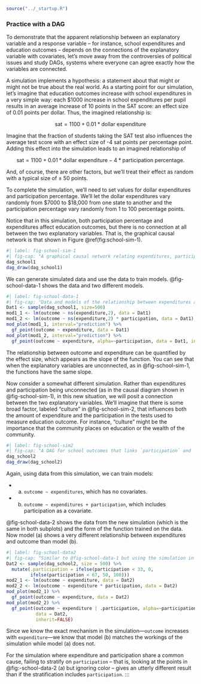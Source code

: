 

```r
source("../_startup.R")
```


### Practice with a DAG

To demonstrate that the apparent relationship between an explanatory variable and a response variable -- for instance, school expenditures and education outcomes -- depends on the connections of the explanatory variable with covariates, let's move away from the controversies of political issues and study DAGs, systems where everyone can agree exactly how the variables are connected.

A simulation implements a hypothesis: a statement about that might or might not be true about the real world. As a starting point for our simulation, let's imagine that education outcomes increase with school expenditures in a very simple way: each $1000 increase in school expenditures per pupil results in an average increase of 10 points in the SAT score: an effect size of 0.01 points per dollar. Thus, the imagined relationship is:

$$\mbox{sat} = 1100 + 0.01 * \mbox{dollar expenditure}$$

Imagine that the fraction of students taking the SAT test also influences the average test score with an effect size of -4 sat points per percentage point. Adding this effect into the simulation leads to an imagined relationship of

$$\mbox{sat} = 1100 + 0.01 * \mbox{dollar expenditure} - 4 * \mbox{participation percentage} .$$

And, of course, there are other factors, but we'll treat their effect as random with a typical size of $\pm$ 50 points.

To complete the simulation, we'll need to set values for dollar expenditures and participation percentage. We'll let the dollar expenditures vary randomly from $7000 to $18,000 from one state to another and the participation percentage vary randomly from 1 to 100 percentage points.

Notice that in this simulation, both participation percentage and expenditures affect education outcomes, but there is no connection at all between the two explanatory variables. That is, the graphical causal network is that shown in Figure \@ref(fig:school-sim-1).

```r
#| label: fig-school-sim-1
#| fig-cap: "A graphical causal network relating expenditures, participation percentage, and education outcome, where there is no connection between expenditures and participation."
dag_school1
dag_draw(dag_school1)
```

We can generate simulated data and use the data to train models. @fig-school-data-1 shows the data and two different models.

```r
#| label: fig-school-data-1
#| fig-cap: "Data and models of the relationship between expenditures and education outcomes from a simulation in which expenditures and participation rate are unconnected as in @fig-school-sim-1.\n- (a) The model `outcome ~ expenditure` \n- (b) The model with participation as a covariate: `outcome ~ expenditure + participation` \nBoth models (a) and (b) show the same effect size for outcome with respect to expenditure."
Dat1 <- sample(dag_school1, size=500)
mod1_1 <- lm(outcome ~ ns(expenditure,2), data = Dat1)
mod1_2 <- lm(outcome ~ ns(expenditure,2) * participation, data = Dat1)
mod_plot(mod1_1, interval="prediction") %>%
  gf_point(outcome ~ expenditure, data = Dat1)
mod_plot(mod1_2, interval="prediction") %>%
  gf_point(outcome ~ expenditure, alpha=~participation, data = Dat1, inherit=FALSE)
```

The relationship between outcome and expenditure can be quantified by the effect size, which appears as the slope of the function.
You can see that when the explanatory variables are unconnected, as in @fig-school-sim-1, the functions have the same slope.

Now consider a somewhat different simulation. Rather than expenditures and participation being unconnected (as in the causal diagram shown in @fig-school-sim-1), in this new situation, we will posit a connection between the two explanatory variables. We'll imagine that there is some broad factor, labeled "culture" in @fig-school-sim-2, that influences both the amount of expenditure and the participation in the tests used to measure education outcome. For instance, "culture" might be the importance that the community places on education or the wealth of the community.

```r
#| label: fig-school-sim2
#| fig-cap: "A DAG for school outcomes that links `participation` and `expenditure` as a function of `culture`."
dag_school2
dag_draw(dag_school2)
```

Again, using data from this simulation, we can train models:

* (a) `outcome ~ expenditures`, which has no covariates.
* (b) `outcome ~ expenditures + participation`, which includes participation as a covariate.

@fig-school-data-2 shows the data from the new simulation (which is the same in both subplots) and the form of the function trained on the data. Now model (a) shows a very different relationship between expenditures and outcome than model (b).


```r
#| label: fig-school-data2
#| fig-cap: "Similar to @fig-school-data-1 but using the simulation in which the explanatory variables -- expenditure and participation -- are connected by a common cause. The two models show very different relationships between outcomes and expenditures. Model (b) matches the mechanism used in the simulation, while that mechanism is obscured in model (a). "
Dat2 <- sample(dag_school2, size = 500) %>%
  mutate(.participation = ifelse(participation < 33, 0,
         ifelse(participation < 67, 50, 100)))
mod2_1 <- lm(outcome ~ expenditure, data = Dat2)
mod2_2 <- lm(outcome ~ expenditure * participation, data = Dat2)
mod_plot(mod2_1) %>%
  gf_point(outcome ~ expenditure, data = Dat2)
mod_plot(mod2_2) %>%
  gf_point(outcome ~ expenditure | .participation, alpha=~participation,
           data = Dat2,
           inherit=FALSE)
```

Since we know the exact mechanism in the simulation---`outcome` increases with `expenditure`---we know that model (b) matches the workings of the simulation while model (a) does not.


For the simulation where expenditure and participation share a common cause, failing to stratify on `participation` -- that is, looking at the points in @fig:-school-data-2 (a) but ignoring color -- gives an utterly different result than if the stratification includes `participation`.
:::


